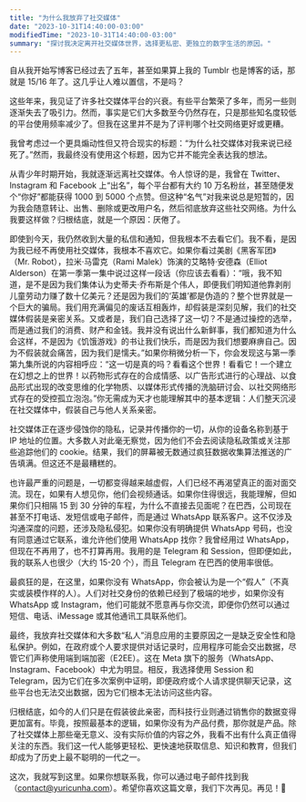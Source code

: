 ```yaml
---
title: "为什么我放弃了社交媒体"
date: "2023-10-31T14:40:00-03:00"
modifiedTime: "2023-10-31T14:40:00-03:00"
summary: "探讨我决定离开社交媒体世界，选择更私密、更独立的数字生活的原因。"
---
```


自从我开始写博客已经过去了五年，甚至如果算上我的 Tumblr 也是博客的话，那就是 15/16 年了。这几乎让人难以置信，不是吗？

这些年来，我见证了许多社交媒体平台的兴衰。有些平台繁荣了多年，而另一些则逐渐失去了吸引力。然而，事实是它们大多数至今仍然存在，只是那些知名度较低的平台使用频率减少了。但我在这里并不是为了评判哪个社交网络更好或更糟。

我曾考虑过一个更具煽动性但又符合现实的标题：“为什么社交媒体对我来说已经死了。”然而，我最终没有使用这个标题，因为它并不能完全表达我的想法。

从青少年时期开始，我就逐渐远离社交媒体。令人惊讶的是，我曾在 Twitter、Instagram 和 Facebook 上“出名”，每个平台都有大约 10 万名粉丝，甚至随便发个“你好”都能获得 1000 到 5000 个点赞。但这种“名气”对我来说总是短暂的，因为我会随意转让、出售、删除或更改用户名，然后彻底放弃这些社交网络。为什么我要这样做？归根结底，就是一个原因：厌倦了。

即使到今天，我仍然收到大量的私信和通知，但我根本不去看它们。我不看，是因为我已经不再使用社交媒体，我根本不喜欢它。如果你看过美剧《黑客军团》（Mr. Robot），拉米·马雷克（Rami Malek）饰演的艾略特·安德森（Elliot Alderson）在第一季第一集中说过这样一段话（你应该去看看）：“哦，我不知道，是不是因为我们集体认为史蒂夫·乔布斯是个伟人，即便我们明知道他靠剥削儿童劳动力赚了数十亿美元？还是因为我们的‘英雄’都是伪造的？整个世界就是一个巨大的骗局。我们用充满偏见的废话互相轰炸，却假装是深刻见解，我们的社交媒体假装是亲密关系。又或者是，我们自己选择了这一切？不是通过操控的选举，而是通过我们的消费、财产和金钱。我并没有说出什么新鲜事，我们都知道为什么会这样，不是因为《饥饿游戏》的书让我们快乐，而是因为我们想要麻痹自己。因为不假装就会痛苦，因为我们是懦夫。”如果你稍微分析一下，你会发现这与第一季第九集所说的内容相呼应：“这一切是真的吗？看看这个世界！看看它！一个建立在幻想之上的世界！以药物形式存在的合成情感、以广告形式进行的心理战、以食品形式出现的改变思维的化学物质、以媒体形式传播的洗脑研讨会、以社交网络形式存在的受控孤立泡泡。”你无需成为天才也能理解其中的基本逻辑：人们整天沉浸在社交媒体中，假装自己与他人关系亲密。

社交媒体正在逐步侵蚀你的隐私，记录并传播你的一切，从你的设备名称到基于 IP 地址的位置。大多数人对此毫无察觉，因为他们不会去阅读隐私政策或关注那些追踪他们的 cookie。结果，我们的屏幕被无数通过疯狂数据收集算法推送的广告填满。但这还不是最糟糕的。

也许最严重的问题是，一切都变得越来越虚假，人们已经不再渴望真正的面对面交流。现在，如果有人想见你，他们会视频通话。如果你住得很远，我能理解，但如果你们只相隔 15 到 30 分钟的车程，为什么不直接去见面呢？在巴西，公司现在甚至不打电话、发短信或电子邮件，而是通过 WhatsApp 联系客户。这不仅涉及沟通深度的问题，还涉及隐私侵犯。如果你没有明确提供 WhatsApp 号码，也没有同意通过它联系，谁允许他们使用 WhatsApp 找你？我曾经用过 WhatsApp，但现在不再用了，也不打算再用。我用的是 Telegram 和 Session，但即便如此，我的联系人也很少（大约 15-20 个），而且 Telegram 在巴西的使用率很低。

最疯狂的是，在这里，如果你没有 WhatsApp，你会被认为是一个“假人”（不真实或装模作样的人）。人们对社交身份的依赖已经到了极端的地步，如果你没有 WhatsApp 或 Instagram，他们可能就不愿意再与你交流，即便你仍然可以通过短信、电话、iMessage 或其他通讯工具联系他们。

最终，我放弃社交媒体和大多数“私人”消息应用的主要原因之一是缺乏安全性和隐私保护。例如，在政府或个人要求提供对话记录时，应用程序可能会交出数据，尽管它们声称使用端到端加密（E2EE）。这在 Meta 旗下的服务（WhatsApp、Instagram、Facebook）中尤为明显。相反，我选择使用 Session 和 Telegram，因为它们在多次案例中证明，即便政府或个人请求提供聊天记录，这些平台也无法交出数据，因为它们根本无法访问这些内容。

归根结底，如今的人们只是在假装彼此亲密，而科技行业则通过销售你的数据变得更加富有。毕竟，按照最基本的逻辑，如果你没有为产品付费，那你就是产品。除了社交媒体上那些毫无意义、没有实际价值的内容之外，我看不出有什么真正值得关注的东西。我们这一代人能够更轻松、更快速地获取信息、知识和教育，但我们却成为了历史上最不聪明的一代之一。

这次，我就写到这里。如果你想联系我，你可以通过电子邮件找到我（[contact@yuricunha.com](mailto:contact@yuricunha.com)）。希望你喜欢这篇文章，我们下次再见。再见！👋
